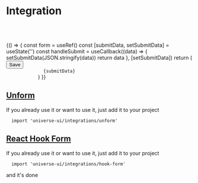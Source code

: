 
<Meta title="Form/Integration" component={Field.Text} />

# Integration

<br /><br />

<Preview>
  <Story name="Text">
    {() => {
      const form = useRef()
      const [submitData, setSubmitData] = useState('')
      const handleSubmit = useCallback((data) => {
        setSubmitData(JSON.stringify(data))
        return data
      }, [setSubmitData])
      return (
        <Form ref={form} onSubmit={handleSubmit} onSuccess={console.log}>
          <Field.Text label='Name' name='name' />
          <Field.Select label='Sex' name='sex' items={['M', 'F']} />
          <Field.Date label='Birth Date' name='birthDate' />
          <Form path='address'>
            <Field.Text label='Street' name='street' />
          </Form>
          <Form path='phones[0]'>
            <Field.Masked type='phone' label='Phone 1' name='number' />
          </Form>
          <Row>
            <Button onClick={form?.submit}>Save</Button>
          </Row>
          <Row margin='T4'>
            <code>
              {submitData}
            </code>
          </Row>
        </Form>
      )
    }}
  </Story>
</Preview>


## [Unform](https://unform.dev/)
If you already use it or want to use it, just add it to your project
```tsx
  import 'universe-ui/integrations/unform'
```


## [React Hook Form](https://react-hook-form.com/)
If you already use it or want to use it, just add it to your project
```tsx
  import 'universe-ui/integrations/hook-form'
```
and it's done